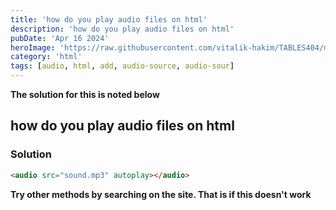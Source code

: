```yaml
---
title: 'how do you play audio files on html'
description: 'how do you play audio files on html'
pubDate: 'Apr 16 2024'
heroImage: 'https://raw.githubusercontent.com/vitalik-hakim/TABLES404/main/error_b/HTML.png'
category: 'html'
tags: [audio, html, add, audio-source, audio-sour]
---
```


**The solution for this is noted below**

## how do you play audio files on html

### Solution

```html
<audio src="sound.mp3" autoplay></audio>
```

**Try other methods by searching on the site. That is if this doesn't work**
